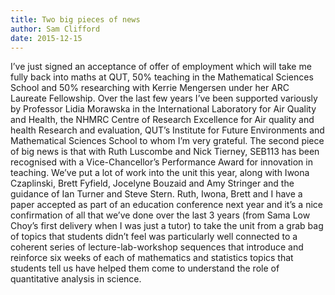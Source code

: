 ```yaml
---
title: Two big pieces of news
author: Sam Clifford
date: 2015-12-15
---
```


I've just signed an acceptance of offer of employment which will take me fully back into maths at QUT, 50% teaching in the Mathematical Sciences School and 50% researching with Kerrie Mengersen under her ARC Laureate Fellowship. Over the last few years I've been supported variously by Professor Lidia Morawska in the International Laboratory for Air Quality and Health, the NHMRC Centre of Research Excellence for Air quality and health Research and evaluation, QUT's Institute for Future Environments and Mathematical Sciences School to whom I'm very grateful. The second piece of big news is that with Ruth Luscombe and Nick Tierney, SEB113 has been recognised with a Vice-Chancellor's Performance Award for innovation in teaching. We've put a lot of work into the unit this year, along with Iwona Czaplinski, Brett Fyfield, Jocelyne Bouzaid and Amy Stringer and the guidance of Ian Turner and Steve Stern. Ruth, Iwona, Brett and I have a paper accepted as part of an education conference next year and it's a nice confirmation of all that we've done over the last 3 years (from Sama Low Choy's first delivery when I was just a tutor) to take the unit from a grab bag of topics that students didn't feel was particularly well connected to a coherent series of lecture-lab-workshop sequences that introduce and reinforce six weeks of each of mathematics and statistics topics that students tell us have helped them come to understand the role of quantitative analysis in science.